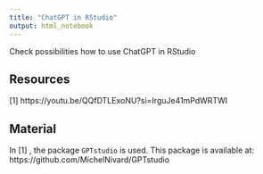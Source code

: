 ```yaml
---
title: "ChatGPT in RStudio"
output: html_notebook
---
```


Check possibilities how to use ChatGPT in RStudio


## Resources

[1] https://youtu.be/QQfDTLExoNU?si=IrguJe41mPdWRTWI


## Material
In [1] , the package `GPTstudio` is used. This package is available at: https://github.com/MichelNivard/GPTstudio

